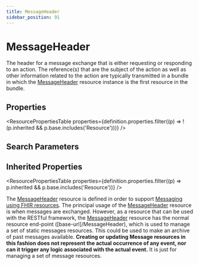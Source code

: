 ```yaml
---
title: MessageHeader
sidebar_position: 91
---
```


# MessageHeader

The header for a message exchange that is either requesting or responding to an action.  The reference(s) that are the subject of the action as well as other information related to the action are typically transmitted in a bundle in which the <a href="/docs/api/fhir/resources/messageheader">MessageHeader</a> resource instance is the first resource in the bundle.

<Tabs queryString="intro-section">
<TabItem value="schema" label="Schema" default>


## Properties


<ResourcePropertiesTable properties={definition.properties.filter((p) => !(p.inherited && p.base.includes('Resource')))} />

## Search Parameters

<SearchParamsTable searchParams={definition.searchParameters} />

## Inherited Properties

<ResourcePropertiesTable properties={definition.properties.filter((p) => p.inherited && p.base.includes('Resource'))} />

</TabItem>
  <TabItem value="usage" label="Usage">
    <div> <a name="scope"></a>  <p> The <a href="/docs/api/fhir/resources/messageheader">MessageHeader</a> resource is defined in order to support <a href="https://www.hl7.org/fhir/messaging.html">Messaging using FHIR resources</a>. The principal usage of the <a href="/docs/api/fhir/resources/messageheader">MessageHeader</a> resource is when messages are exchanged. However, as a  resource that can be used with the RESTful framework, the <a href="/docs/api/fhir/resources/messageheader">MessageHeader</a> resource has the normal resource end-point ([base-url]/MessageHeader), which is used to manage a set of static messages resources. This could be used to  make an archive of past messages available. <b>Creating or updating Message resources in this fashion does not represent the actual occurrence of any event, nor can it trigger any logic associated with the actual event.</b> It is just for managing a set of message resources. </p> </div>
    </TabItem>
  
  
  

</Tabs>
